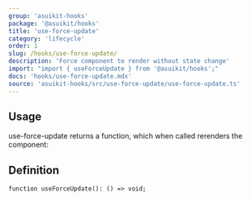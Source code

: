 ```yaml
---
group: 'asuikit-hooks'
package: '@asuikit/hooks'
title: 'use-force-update'
category: 'lifecycle'
order: 1
slug: /hooks/use-force-update/
description: 'Force component to render without state change'
import: "import { useForceUpdate } from '@asuikit/hooks';"
docs: 'hooks/use-force-update.mdx'
source: 'asuikit-hooks/src/use-force-update/use-force-update.ts'
---
```



## Usage

use-force-update returns a function, which when called rerenders the component:

<Demo data={HooksDemos.useForceUpdateDemo} />

## Definition

```tsx
function useForceUpdate(): () => void;
```
